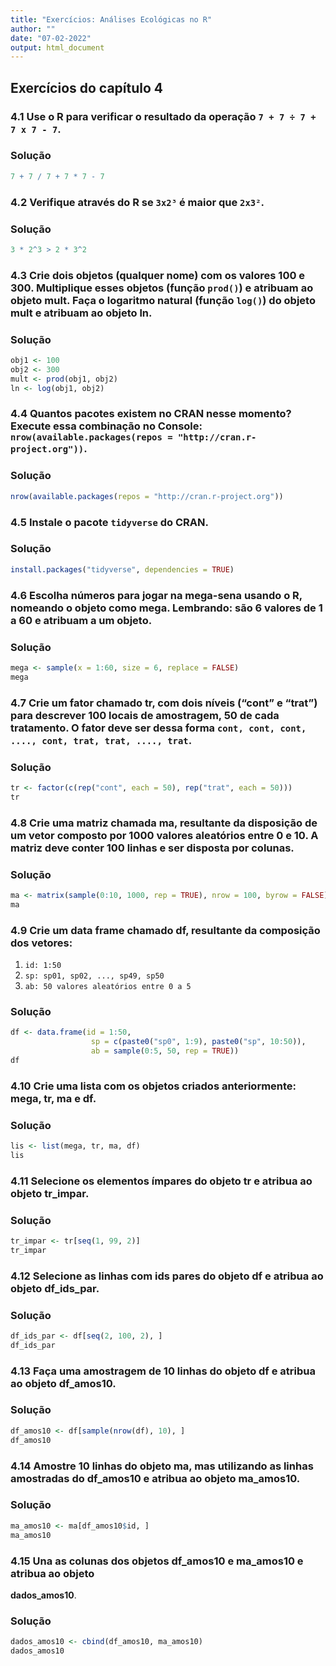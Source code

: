 ```yaml
---
title: "Exercícios: Análises Ecológicas no R"
author: ""
date: "07-02-2022"
output: html_document
---
```


## Exercícios do capítulo 4

### 4.1 Use o R para verificar o resultado da operação `7 + 7 ÷ 7 + 7 x 7 - 7`.

### Solução
```r
7 + 7 / 7 + 7 * 7 - 7
```

### 4.2 Verifique através do R se `3x2³` é maior que `2x3²`.

### Solução
```r
3 * 2^3 > 2 * 3^2
```

### 4.3 Crie dois objetos (qualquer nome) com os valores 100 e 300. Multiplique esses objetos (função `prod()`) e atribuam ao objeto **mult**. Faça o logaritmo natural (função `log()`) do objeto **mult** e atribuam ao objeto **ln**.

### Solução
```r
obj1 <- 100
obj2 <- 300
mult <- prod(obj1, obj2)
ln <- log(obj1, obj2)
```

### 4.4 Quantos pacotes existem no CRAN nesse momento? Execute essa combinação no Console: `nrow(available.packages(repos = "http://cran.r-project.org"))`.

### Solução
```r
nrow(available.packages(repos = "http://cran.r-project.org"))
```

### 4.5 Instale o pacote `tidyverse` do CRAN.

### Solução
```r
install.packages("tidyverse", dependencies = TRUE)
```

### 4.6 Escolha números para jogar na mega-sena usando o R, nomeando o objeto como **mega**. Lembrando: são 6 valores de 1 a 60 e atribuam a um objeto.

### Solução
```r
mega <- sample(x = 1:60, size = 6, replace = FALSE)
mega
```

### 4.7 Crie um fator chamado **tr**, com dois níveis ("cont" e "trat") para descrever 100 locais de amostragem, 50 de cada tratamento. O fator deve ser dessa forma `cont, cont, cont, ...., cont, trat, trat, ...., trat`.

### Solução
```r
tr <- factor(c(rep("cont", each = 50), rep("trat", each = 50)))
tr
```

### 4.8 Crie uma matriz chamada **ma**, resultante da disposição de um vetor composto por 1000 valores aleatórios entre 0 e 10. A matriz deve conter 100 linhas e ser disposta por colunas.

### Solução
```r
ma <- matrix(sample(0:10, 1000, rep = TRUE), nrow = 100, byrow = FALSE)
ma
```

### 4.9 Crie um data frame chamado **df**, resultante da composição dos vetores: 

1. `id: 1:50`
1. `sp: sp01, sp02, ..., sp49, sp50`
1. `ab: 50 valores aleatórios entre 0 a 5`

### Solução
```r
df <- data.frame(id = 1:50,
                  sp = c(paste0("sp0", 1:9), paste0("sp", 10:50)),
                  ab = sample(0:5, 50, rep = TRUE))
df
```


### 4.10 Crie uma lista com os objetos criados anteriormente: **mega**, **tr**, **ma** e **df**.

### Solução
```r
lis <- list(mega, tr, ma, df)
lis
```

### 4.11 Selecione os elementos ímpares do objeto **tr** e atribua ao objeto **tr_impar**.

### Solução
```r
tr_impar <- tr[seq(1, 99, 2)]
tr_impar
```

### 4.12 Selecione as linhas com ids pares do objeto **df** e atribua ao objeto **df_ids_par**.

### Solução
```r
df_ids_par <- df[seq(2, 100, 2), ]
df_ids_par
```

### 4.13 Faça uma amostragem de 10 linhas do objeto **df** e atribua ao objeto **df_amos10**.

### Solução
```r
df_amos10 <- df[sample(nrow(df), 10), ]
df_amos10
```

### 4.14 Amostre 10 linhas do objeto **ma**, mas utilizando as linhas amostradas do **df_amos10** e atribua ao objeto **ma_amos10**.

### Solução
```r
ma_amos10 <- ma[df_amos10$id, ]
ma_amos10
```

### 4.15 Una as colunas dos objetos **df_amos10** e **ma_amos10** e atribua ao objeto
 **dados_amos10**.

### Solução
```r
dados_amos10 <- cbind(df_amos10, ma_amos10)
dados_amos10
```
